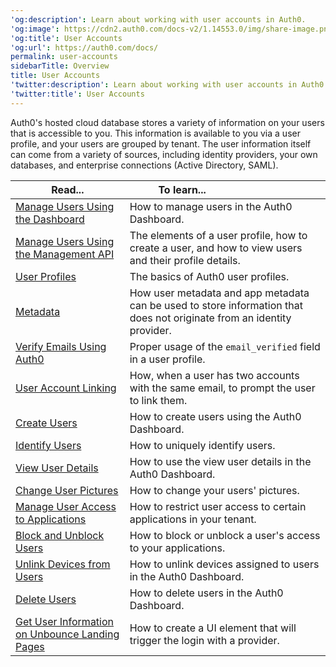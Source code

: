 ---
'og:description': Learn about working with user accounts in Auth0.
'og:image': https://cdn2.auth0.com/docs-v2/1.14553.0/img/share-image.png
'og:title': User Accounts
'og:url': https://auth0.com/docs/
permalink: user-accounts
sidebarTitle: Overview
title: User Accounts
'twitter:description': Learn about working with user accounts in Auth0.
'twitter:title': User Accounts
---
Auth0's hosted cloud database stores a variety of information on your users that is accessible to you. This information is available to you via a user profile, and your users are grouped by tenant. The user information itself can come from a variety of sources, including <Tooltip tip="Identity Provider (IdP): Service that stores and manages digital identities." cta="View Glossary" href="/docs/glossary?term=identity+providers">identity providers</Tooltip>, your own databases, and enterprise connections (Active Directory, <Tooltip tip="Identity Provider (IdP): Service that stores and manages digital identities." cta="View Glossary" href="/docs/glossary?term=SAML">SAML</Tooltip>).

<table class="table"><thead>
<tr>
<th><strong>Read...</strong></th>
<th><strong>To learn...</strong>                                </th>
</tr>
</thead>
<tbody>
<tr>
<td><a href="/docs/manage-users/user-accounts/manage-users-using-the-dashboard">Manage Users Using the Dashboard</a></td>
<td>How to manage users in the Auth0 Dashboard.</td>
</tr>
<tr>
<td><a href="/docs/manage-users/user-accounts/manage-users-using-the-management-api">Manage Users Using the Management API</a></td>
<td>The elements of a user profile, how to create a user, and how to view users and their profile details.</td>
</tr>
<tr>
<td><a href="/docs/manage-users/user-accounts/user-profiles">User Profiles</a></td>
<td>The basics of Auth0 user profiles.</td>
</tr>
<tr>
<td><a href="/docs/manage-users/user-accounts/metadata">Metadata</a></td>
<td>How user metadata and app metadata can be used to store information that does not originate from an identity provider.</td>
</tr>
<tr>
<td><a href="/docs/manage-users/user-accounts/verify-emails">Verify Emails Using Auth0</a></td>
<td>Proper usage of the <code>email_verified</code> field in a user profile.</td>
</tr>
<tr>
<td><a href="/docs/manage-users/user-accounts/user-account-linking">User Account Linking</a></td>
<td>How, when a user has two accounts with the same email, to prompt the user to link them.</td>
</tr>
<tr>
<td><a href="/docs/manage-users/user-accounts/create-users">Create Users</a></td>
<td>How to create users using the Auth0 Dashboard.</td>
</tr>
<tr>
<td><a href="/docs/manage-users/user-accounts/identify-users">Identify Users</a></td>
<td>How to uniquely identify users.</td>
</tr>
<tr>
<td><a href="/docs/manage-users/user-accounts/view-user-details">View User Details</a></td>
<td>How to use the view user details in the Auth0 Dashboard.</td>
</tr>
<tr>
<td><a href="/docs/manage-users/user-accounts/change-user-picture">Change User Pictures</a></td>
<td>How to change your users' pictures.</td>
</tr>
<tr>
<td><a href="/docs/manage-users/user-accounts/manage-user-access-to-applications">Manage User Access to Applications</a></td>
<td>How to restrict user access to certain applications in your tenant.</td>
</tr>
<tr>
<td><a href="/docs/manage-users/user-accounts/block-and-unblock-users">Block and Unblock Users</a></td>
<td>How to block or unblock a user's access to your applications.</td>
</tr>
<tr>
<td><a href="/docs/manage-users/user-accounts/unlink-devices-from-users">Unlink Devices from Users</a></td>
<td>How to unlink devices assigned to users in the Auth0 Dashboard.</td>
</tr>
<tr>
<td><a href="/docs/manage-users/user-accounts/delete-users">Delete Users</a></td>
<td>How to delete users in the Auth0 Dashboard.</td>
</tr>
<tr>
<td><a href="/docs/manage-users/user-accounts/get-user-information-on-unbounce-landing-pages">Get User Information on Unbounce Landing Pages</a></td>
<td>How to create a UI element that will trigger the login with a provider.</td>
</tr>
</tbody>
</table>